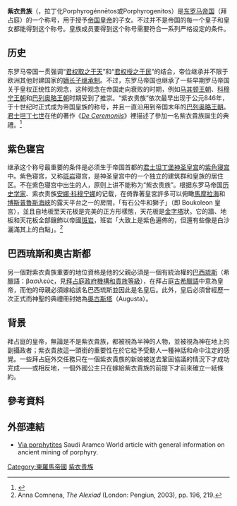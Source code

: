 {{Otheruses|subject=东罗马帝国（拜占庭）皇族的一个称号|other=以'''紫衣贵族'''闻名于世的东罗马帝国皇帝|君士坦丁七世}}

'''紫衣贵族'''（{{lang-el|Πορφυρογέννητος}}，拉丁化Porphyrogénnētos或Porphyrogenitos）是[[东罗马帝国|东罗马帝国]]（拜占庭）的一个称号，用于授予[[拜占庭皇帝列表|帝国皇帝]]的子女。不过并不是帝国的每一个皇子和皇女都能得到这个称号。皇族成员要得到这个称号需要符合一系列严格设定的条件。

== 历史 ==
东罗马帝国一贯强调“[[君權神授|君权取之于天]]”和“[[君权授之于民|君权授之于民]]”的结合，帝位继承并不限于欧洲其他封建国家的[[嫡长子继承制|嫡长子继承制]]。不过，东罗马帝国也继承了一些早期罗马帝国关于皇权正统性的观念，这种观念在帝国走向衰败的时期，例如[[马其顿王朝|马其顿王朝]]、[[科穆宁王朝|科穆宁王朝]]和[[巴列奥略王朝|巴列奥略王朝]]时期受到了推崇。“紫衣贵族”依次最早出现于公元846年，于十世纪时正式成为帝国皇族的称号，并且一直沿用到帝国末年的[[巴列奥略王朝|巴列奥略王朝]]。[[君士坦丁七世|君士坦丁七世]]在他的著作《''[[De_Ceremoniis|De Ceremoniis]]''》裡描述了參加一名紫衣貴族誕生的典禮。<ref name="ODB">{{cite book | first = Alexander (Ed.) | last = Kazhdan | title = [[Oxford_Dictionary_of_Byzantium|Oxford Dictionary of Byzantium]] | publisher = Oxford University Press | year = 1991 | isbn = 978-0-19-504652-6 | page=1701}}</ref>

== 紫色寝宫 ==
继承这个称号最重要的条件是必须生于帝国首都的[[君士坦丁堡神圣皇宫|君士坦丁堡神圣皇宫]]的[[紫色寝宫|紫色寝宫]]中。紫色寝宫，又称[[斑岩|斑岩]]寝宫，是神圣皇宫中的一个独立的建筑群和皇族的居住区。不在紫色寝宫中出生的人，原则上讲不能称为“紫衣贵族”。根据东罗马帝国[[历史学家|历史学家]]、紫衣贵族[[安娜·科穆宁娜|安娜·科穆宁娜]]的记载，在倚靠著皇宮許多可以俯瞰[[馬摩拉海|馬摩拉海]]和[[博斯普魯斯海峽|博斯普魯斯海峽]]的露天平台之一的房間，「有石公牛和獅子」（即 Boukoleon 皇宮），並且自地板至天花板是完美的正方形樣態，天花板是[[金字塔|金字塔]]狀。它的牆、地板和天花板全部鑲飾以帝國[[斑岩|斑岩]]，班岩「大致上是紫色遍佈的，但還有些像是白沙灑滿其上的白點」。<ref>Anna Comnena, ''The Alexiad'' (London: Pengiun, 2003), pp. 196, 219.</ref>

== 巴西琉斯和奧古斯都  ==
另一個對紫衣貴族重要的地位資格是他的父親必須是一個有統治權的[[巴西琉斯|巴西琉斯]]（希臘語：βασιλεύς，見[[拜占庭政府機構和貴族等級|拜占庭政府機構和貴族等級]]），在拜占庭[[古希臘語|古希臘語]]中意為皇帝，而他的母親必須嫁給該名巴西琉斯並因此是名皇后。此外，皇后必須曾經歷一次正式而神聖的典禮冊封她為[[奧古斯塔|奧古斯塔]]（Augusta）。

==背景==
拜占庭的皇帝，無論是不是紫衣貴族，都被視為半神的人物，並被視為神在地上的副攝政者；紫衣貴族這一頭銜的重要性在於它給予受勳人一種神話和命中注定的感覺。一些拜占庭外交任務只在一個紫衣貴族的新娘被送去鞏固協議的情況下才成功完成——或相反地，一個外國公主只在嫁給紫衣貴族的前提下才前來確立一紙條約。

==參考資料==
{{Reflist}}

==外部連結==
*[https://web.archive.org/web/20100113155241/http://saudiaramcoworld.com/issue/199806/via.porphyrites.htm Via porphytites] Saudi Aramco World article with general information on ancient mining of porphyry.
{{拜占庭帝国主题}}
[[Category:東羅馬帝國|Category:東羅馬帝國]]
[[Category:紫衣贵族|]]